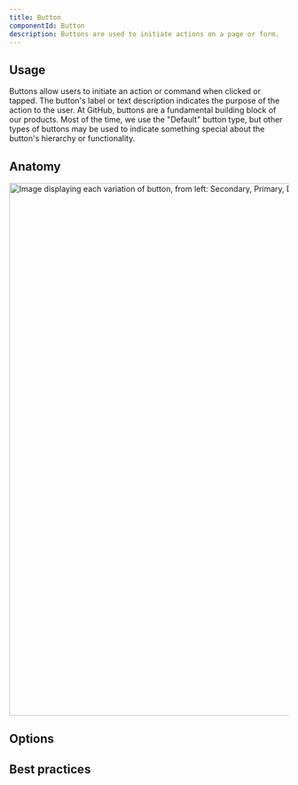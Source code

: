 ```yaml
---
title: Button
componentId: Button
description: Buttons are used to initiate actions on a page or form.
---
```


## Usage

Buttons allow users to initiate an action or command when clicked or tapped. The button's label or text description indicates the purpose of the action to the user. At GitHub, buttons are a fundamental building block of our products. Most of the time, we use the "Default" button type, but other types of buttons may be used to indicate something special about the button's hierarchy or functionality.

## Anatomy

<img
  width="960"
  alt="Image displaying each variation of button, from left: Secondary, Primary, Danger, Invisible."
  src="https://user-images.githubusercontent.com/586552/217628240-8ff527d5-8cac-4b3d-b7ac-8fd3b36ffd64.png"
/>

## Options

## Best practices

